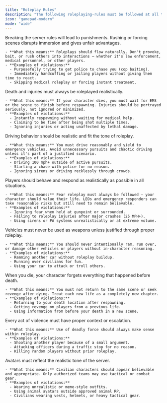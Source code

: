 ```yaml
---
title: "Roleplay Rules"
description: "The following roleplaying-rules must be followed at all times in this community,"
icon: "gamepad-modern"
mode: "wide"
---
```


<Danger>
  Breaking the server rules will lead to punishments.
</Danger>

<CardGroup cols={2}>
  <Card title="Baiting & Rushing Roleplays" icon="rotate-right">
    Rushing or forcing scenes disrupts immersion and gives unfair advantages.

    - **What this means:** Roleplays should flow naturally. Don't provoke, bait, or rush others into interactions — whether it's law enforcement, medical personnel, or other players.
    - **Examples of violations:**
      - Purposefully trying to get police to chase you (cop baiting).
      - Immediately handcuffing or jailing players without giving them time to react.
      - Skipping medical roleplay or forcing instant treatment.
  </Card>
  <Card title="Death Roleplay" icon="heart-pulse">
    Death and injuries must always be roleplayed realistically.

    - **What this means:** If your character dies, you must wait for EMS or the scene to finish before respawning. Injuries should be portrayed seriously, not ignored or minimized.
    - **Examples of violations:**
      - Instantly respawning without waiting for medical help.
      - Claiming to be fine after being shot multiple times.
      - Ignoring injuries or acting unaffected by lethal damage.
  </Card>
  <Card title="GTA Driving" icon="car">
    Driving behavior should be realistic and fit the tone of roleplay.

    - **What this means:** You must drive reasonably and yield to emergency vehicles. Avoid unnecessary pursuits and chaotic driving unless it's part of a justified scenario.
    - **Examples of violations:**
      - Driving 100 mph+ outside of active pursuits.
      - Starting a chase with police for no reason.
      - Ignoring sirens or driving recklessly through crowds.
  </Card>
  <Card title="General Realism" icon="gear">
    Players should behave and respond as realistically as possible in all situations.

    - **What this means:** Fear roleplay must always be followed — your character should value their life. LEOs and emergency responders can take reasonable risks but still need to remain believable.
    - **Examples of violations:**
      - Ignoring fear when held at gunpoint or surrounded.
      - Failing to roleplay injuries after major crashes (25 MPH+).
      - Using sirens or PA systems unrealistically or at extreme volume.
  </Card>
  <Card title="Vehicle Deathmatch | VDM" icon="car-tilt">
    Vehicles must never be used as weapons unless justified through proper roleplay.

    - **What this means:** You should never intentionally ram, run over, or damage other vehicles or players without in-character reasoning.
    - **Examples of violations:**
      - Ramming another car without roleplay buildup.
      - Running over civilians for fun.
      - Using your car to attack or troll others.
  </Card>
  <Card title="New Life Rule | NLR" icon="skull">
    When you die, your character forgets everything that happened before death.

    - **What this means:** You must not return to the same scene or seek revenge after dying. Treat each new life as a completely new chapter.
    - **Examples of violations:**
      - Returning to your death location after respawning.
      - Getting revenge on players from a previous life.
      - Using information from before your death in a new scene.
  </Card>
  <Card title="Random Deathmatch | RDM" icon="crosshairs">
    Every act of violence must have proper context or escalation.

    - **What this means:** Use of deadly force should always make sense within roleplay.
    - **Examples of violations:**
      - Shooting another player because of a small argument.
      - Attacking officers during a traffic stop for no reason.
      - Killing random players without prior roleplay.
  </Card>
  <Card title="Avatar Realism" icon="user-cowboy">
    Avatars must reflect the realistic tone of the server.

    - **What this means:** Civilian characters should appear believable and appropriate. Only authorized teams may use tactical or combat gear.
    - **Examples of violations:**
      - Wearing unrealistic or meme-style outfits.
      - Using animal avatars outside approved animal RP.
      - Civilians wearing vests, helmets, or heavy tactical gear.
  </Card>
</CardGroup>